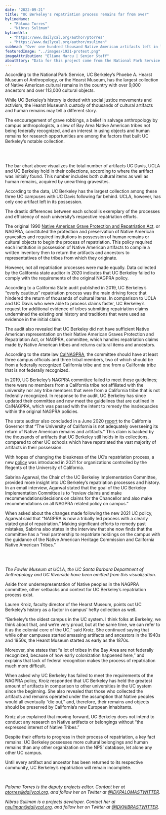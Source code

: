 ```yaml
---
date: "2022-09-21"
title: "UC Berkeley's repatriation process remains far from over"
bylineName:
  - "Paloma Torres"
  - "Nibras Suliman"
bylineUrl:
  - "https://www.dailycal.org/author/ptorres"
  - "https://www.dailycal.org/author/nsuliman"
subhead: "Over one hundred thousand Native American artifacts left in limbo"
featuredImage: "../images/1921-protest.png"
imageAttribution: "Eliana Marcu | Senior Staff"
aboutStory: "Data for this project come from the National Park Service. Museums and federal agencies with collections subject to the Native American Graves Protection and Repatriation Act must submit inventories of human remains and objects."
---
```


According to the National Park Service, UC Berkeley’s Phoebe A. Hearst Museum of Anthropology, or the Hearst Museum, has the largest collection of Native American cultural remains in the country with over 9,000 ancestors and over 113,000 cultural objects.

While UC Berkeley’s history is dotted with social justice movements and activism, the Hearst Museum’s custody of thousands of cultural artifacts and human remains may tell a different story.

The encouragement of grave robbings, a belief in salvage anthropology by campus anthropologists, a slew of Bay Area Native American tribes not being federally recognized, and an interest in using objects and human remains for research opportunities are among the factors that built UC Berkeley’s notable collection.

<br />

<ArtifactsBarChart />

<br />

The bar chart above visualizes the total number of artifacts UC Davis, UCLA and UC Berkeley hold in their collections, according to where the artifact was initially found. This number includes both cultural items as well as human remains, acquired by unearthing gravesites.

According to the data, UC Berkeley has the largest collection among these three UC campuses with UC Davis following far behind. UCLA, however, has only one artifact left in its possession.

The drastic differences between each school is exemplary of the processes and efficiency of each university’s respective repatriation efforts.

The original 1990 [Native American Grave Protection and Repatriation Act](https://www.nps.gov/subjects/nagpra/index.htm), or NAGPRA, constituted the protection and preservation of Native American gravesites and required institutions in possession of human remains or cultural objects to begin the process of repatriation. This policy required each institution in possession of Native American artifacts to compile a written inventory then to return the artifacts and ancestors to representatives of the tribes from which they originate.

However, not all repatriation processes were made equally. Data collected by the California state auditor in 2020 indicates that UC Berkeley failed to comply with the requirements of the original NAGPRA policy.

According to a California State audit published in 2019, UC Berkeley’s “overly cautious” repatriation process was the main driving force that hindered the return of thousands of cultural items. In comparison to UCLA and UC Davis who were able to process claims faster, UC Berkeley’s request for additional evidence of tribes submitting repatriation claims undermined the existing oral history and traditions that were used as evidence in the initial claim.

The audit also revealed that UC Berkeley did not have sufficient Native American representation on their Native American Graves Protection and Repatriation Act, or NAGPRA, committee, which handles repatriation claims made by Native American tribes and returns cultural items and ancestors.

According to the state law [CalNAGPRA](https://nahc.ca.gov/calnagpra/), the committee should have at least three campus officials and three tribal members, two of which should be from a federally recognized California tribe and one from a California tribe that is not federally recognized.

In 2019, UC Berkeley’s NAGPRA committee failed to meet these guidelines; there were no members from a California tribe not affiliated with the university nor any tribe members that were from a California tribe that is not federally recognized. In response to the audit, UC Berkeley has since updated their committee and now meet the guidelines that are outlined in CalNAGPRA, which was passed with the intent to remedy the inadequacies within the original NAGPRA policies.

The state auditor also concluded in a June 2020 [report](https://www.auditor.ca.gov/pdfs/reports/2019-047.pdf) to the California Governor that “The University of California is not adequately overseeing its return of Native American remains and artifacts.” This claim is backed by the thousands of artifacts that UC Berkeley still holds in its collections, compared to other UC schools which have repatriated the vast majority of artifacts in their possession.

With hopes of changing the bleakness of the UC’s repatriation process, a new [policy](https://nahc.ca.gov/wp-content/uploads/2021/12/Final-UC-NAGPRA-Policy.pdf) was introduced in 2021 for organizations controlled by the Regents of the University of California.

Sabrina Agarwal, the Chair of the UC Berkeley Implementation Committee, provided more insight into UC Berkeley’s repatriation processes and history. In an email interview, Agarwal stated that the goal of the UC Berkeley Implementation Committee is to “review claims and make recommendations/decisions on claims for the Chancellor and also make recommendations on all NAGPRA related policy on campus.”

When asked about the changes made following the new 2021 UC policy, Agarwal said that “NAGPRA is now a tribally led process with a clearly stated goal of repatriation.” Making significant efforts to remedy past mistakes, Sabrina also states in the interview that she now finds that the committee has a “real partnership to repatriate holdings on the campus with the guidance of the Native American Heritage Commission and California Native American Tribes.”

<br />

<ArtifactsPieChart />

<br />

_The Fowler Museum at UCLA, the UC Santa Barbara Department of Anthropology and_
_UC Riverside have been omitted from this visualization._

Aside from underrepresentation of Native peoples in the NAGPRA committee, other setbacks and context for UC Berkeley’s repatriation process exist.

Lauren Kroiz, faculty director of the Hearst Museum, points out UC Berkeley’s history as a factor in campus’ hefty collection as well.

“Berkeley’s the oldest campus in the UC system. I think folks at Berkeley, we think about that, and we’re very proud, but at the same time, we can refer to it as the colonial core of the UC,” said Kroiz. She continued saying that while other campuses started amassing artifacts and ancestors in the 1940s and 1950s, the Hearst Museum started as early as the 1870s.

Moreover, she states that “a lot of tribes in the Bay Area are not federally recognized, because of how early colonization happened here,” and explains that lack of federal recognition makes the process of repatriation much more difficult.

When asked why UC Berkeley has failed to meet the requirements of the NAGPRA policy, Kroiz responded that UC Berkeley has held the greatest amount of artifacts in comparison to other universities in the UC system since the beginning. She also revealed that those who collected the artifacts and remains operated under the assumption that Native peoples would all eventually “die out,” and, therefore, their remains and objects should be preserved by California’s new European inhabitants.

Kroiz also explained that moving forward, UC Berkeley does not intend to conduct any research on Native artifacts or belongings without “the expressed interest of Native Tribes.”

Despite their efforts to progress in their process of repatriation, a key fact remains: UC Berkeley possesses more cultural belongings and human remains than any other organization on the NPS’ database, let alone any other UC campus.

Until every artifact and ancestor has been returned to its respective community, UC Berkeley’s repatriation will remain incomplete.

<br />

_Paloma Torres is the deputy projects editor. Contact her at [ptorres@dailycal.org](mailto:ptorres@dailycal.org), and follow her on Twitter at [@IDKPALOMASTWITTER](https://twitter.com/PalomaT0rres)._

_Nibras Suliman is a projects developer. Contact her at [nsuliman@dailycal.org](mailto:nsuliman@dailycal.org), and follow her on Twitter at [@IDKNIBRASTWITTER](https://twitter.com/NibrasSuliman)._
